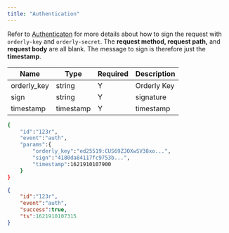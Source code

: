 ```yaml
---
title: "Authentication"
---
```


Refer to [Authenticaton](/build-on-near/near-api/authentication) for more details about how to sign the request with `orderly-key` and `orderly-secret`. The **request method, request path,** and **request body** are all blank. The message to sign is therefore just the **timestamp**.

| Name        | Type      | Required | Description |
|-------------|-----------|----------|-------------|
| orderly_key | string    | Y        | Orderly Key |
| sign        | string    | Y        | signature   |
| timestamp   | timestamp | Y        | timestamp   |

<RequestExample>

```bash
{
    "id":"123r",
    "event":"auth",
    "params":{
        "orderly_key":"ed25519:CUS69ZJOXwSV38xo...",
        "sign":"4180da84117fc9753b...",
        "timestamp":1621910107900
    }
}
```

</RequestExample>



<ResponseExample>

```json Response
{
    "id":"123r",
    "event":"auth",
    "success":true,
    "ts":1621910107315
}
```

</ResponseExample>